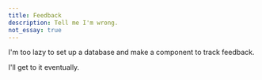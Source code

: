 ```yaml
---
title: Feedback
description: Tell me I'm wrong.
not_essay: true
---
```


I'm too lazy to set up a database and make a component to track feedback.

I'll get to it eventually.